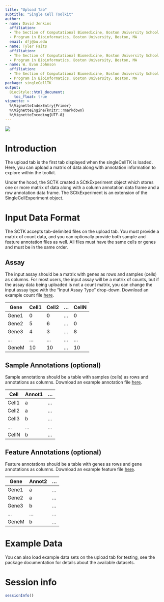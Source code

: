 ```yaml
---
title: "Upload Tab"
subtitle: "Single Cell Toolkit"
author:
- name: David Jenkins
  affiliation: 
  - The Section of Computational Biomedicine, Boston University School of Medicine, Boston, MA
  - Program in Bioinformatics, Boston University, Boston, MA
  email: dfj@bu.edu
- name: Tyler Faits
  affiliation: 
  - The Section of Computational Biomedicine, Boston University School of Medicine, Boston, MA
  - Program in Bioinformatics, Boston University, Boston, MA
- name: W. Evan Johnson
  affiliation: 
  - The Section of Computational Biomedicine, Boston University School of Medicine, Boston, MA
  - Program in Bioinformatics, Boston University, Boston, MA
package: singleCellTK
output: 
  BiocStyle::html_document:
    toc_float: true
vignette: >
  %\VignetteIndexEntry{Primer}
  %\VignetteEngine{knitr::rmarkdown}
  %\VignetteEncoding{UTF-8}
---
```


![](img/upload_01.png)

# Introduction

The upload tab is the first tab displayed when the singleCellTK is loaded. Here,
you can upload a matrix of data along with annotation information to explore
within the toolkit.

Under the hood, the SCTK created a SCtkExperiment object which stores one or
more matrix of data along with a column annotation data frame and a row
annotation data frame. The SCtkExperiment is an extension of the
SingleCellExperiment object.

# Input Data Format

The SCTK accepts tab-delimited files on the upload tab. You must provide a
matrix of count data, and you can optionally provide both sample and feature
annotation files as well. All files must have the same cells or genes and must
be in the same order.

## Assay

The input assay should be a matrix with genes as rows and samples (cells) as
columns. For most users, the input assay will be a matrix of counts, but if the
assay data being uploaded is not a count matrix, you can change the input assay
type with the "Input Assay Type" drop-down. Download an example count file [here](https://drive.google.com/open?id=1n0CtM6phfkWX0O6xRtgPPg6QuPFP6pY8).

| Gene  | Cell1 | Cell2 | ... | CellN |
|-------|-------|-------|-----|-------|
| Gene1 | 0     | 0     | ... | 0     |
| Gene2 | 5     | 6     | ... | 0     |
| Gene3 | 4     | 3     | ... | 8     |
| ...   | ...   | ...   | ... | ...   |
| GeneM | 10    | 10    | ... | 10    |

## Sample Annotations (optional)

Sample annotations should be a table with samples (cells) as rows and annotations
as columns. Download an example annotation file [here](https://drive.google.com/open?id=10IDmZQUiASN4wnzO4-WRJQopKvxCNu6J).

| Cell  | Annot1 |  ... |
|-------|--------|------|
| Cell1 | a      |  ... |
| Cell2 | a      |  ... |
| Cell3 | b      |  ... |
| ...   | ...    |  ... |
| CellN | b      |  ... |

## Feature Annotations (optional)

Feature annotations should be a table with genes as rows and gene annotations
as columns. Download an example feature file [here](https://drive.google.com/open?id=1gxXaZPq5Wrn2lNHacEVaCN2a_FHNvs4O).

| Gene  | Annot2 |  ... |
|-------|--------|------|
| Gene1 | a      |  ... |
| Gene2 | a      |  ... |
| Gene3 | b      |  ... |
| ...   | ...    |  ... |
| GeneM | b      |  ... |

# Example Data

You can also load example data sets on the upload tab for testing, see the
package documentation for details about the available datasets.

# Session info {.unnumbered}

```r
sessionInfo()
```
